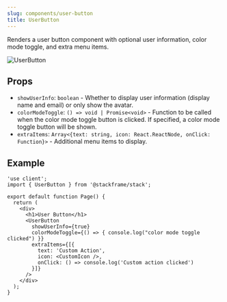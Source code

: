 ```yaml
---
slug: components/user-button
title: UserButton
---
```


Renders a user button component with optional user information, color mode toggle, and extra menu items.

![UserButton](../imgs/user-button.png)

## Props

- `showUserInfo`: `boolean` - Whether to display user information (display name and email) or only show the avatar.
- `colorModeToggle`: `() => void | Promise<void>` - Function to be called when the color mode toggle button is clicked. If specified, a color mode toggle button will be shown.
- `extraItems`: `Array<{text: string, icon: React.ReactNode, onClick: Function}>` - Additional menu items to display.

## Example

```tsx
'use client';
import { UserButton } from '@stackframe/stack';

export default function Page() {
  return (
    <div>
      <h1>User Button</h1>
      <UserButton
        showUserInfo={true}
        colorModeToggle={() => { console.log("color mode toggle clicked") }}
        extraItems={[{
          text: 'Custom Action',
          icon: <CustomIcon />,
          onClick: () => console.log('Custom action clicked')
        }]}
      />
    </div>
  );
}
```